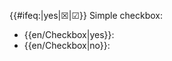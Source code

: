 <includeonly><span style="color:{{#ifeq:{{{1}}}|yes|green|red}}">{{#ifeq:{{{1}}}|yes|&#9746;|&#9745;}}</span></includeonly><noinclude>
Simple checkbox:
* <nowiki>{{en/Checkbox|yes}}</nowiki>: {{en/Checkbox|yes}}
* <nowiki>{{en/Checkbox|no}}</nowiki>: {{en/Checkbox|no}}
</noinclude>